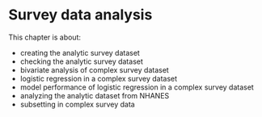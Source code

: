 # Survey data analysis {#lab04}

This chapter is about:

-   creating the analytic survey dataset
-   checking the analytic survey dataset
-   bivariate analysis of complex survey dataset
-   logistic regression in a complex survey dataset
-   model performance of logistic regression in a complex survey dataset
-   analyzing the analytic dataset from NHANES
-   subsetting in complex survey data
